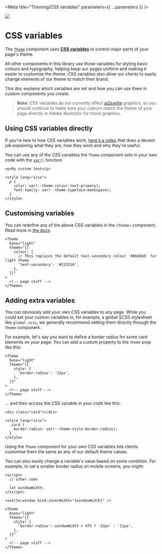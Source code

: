 
<Meta title="Theming/CSS variables" parameters={{ ...parameters }} />

![](https://graphics.thomsonreuters.com/style-assets/images/logos/reuters-graphics-logo/svg/graphics-logo-color-dark.svg)

# CSS variables

The [`Theme`](?path=/docs/components-theme--default) component uses **[CSS variables](https://developer.mozilla.org/en-US/docs/Web/CSS/Using_CSS_custom_properties)** to control major parts of your page's theme.

All other components in this library use those variables for styling basic colours and typography, helping keep our pages uniform and making it easier to customise the theme. CSS variables also allow our clients to easily change elements of our theme to match their brand.

This doc explains which variables are set and how you can use them in custom components you create.

> **Note:** CSS variables do not currently affect [ai2svelte](https://github.com/reuters-graphics/ai2svelte/) graphics, so you should continue to make sure your colours match the theme of your page directly in Adobe Illustrator for those graphics.

## Using CSS variables directly

If you're new to how CSS variables work, [here's a video](https://www.youtube.com/watch?v=PHO6TBq_auI) that does a decent job explaining what they are, how they work and why they're useful.

You can use any of the CSS variables the `Theme` component sets in your own code with the [`var()`](https://www.w3schools.com/css/css3_variables.asp) function.

```svelte
<p>My custom text</p>

<style lang="scss">
  p {
    color: var(--theme-colour-text-primary);
    font-family: var(--theme-typeface-monospace);
  }
</style>
```

## Customising variables

You can redefine any of the above CSS variables in the `<Theme>` component. Read more in [the docs](/docs/theming-theme--custom-theme).

```svelte
<Theme
  base="light"
  theme="{{
    colour: {
      // This replaces the default text-secondary colour '#666666' for light theme
      'text-secondary': '#213310',
    },
  }}"
>
  <!-- page stuff -->
</Theme>
```

## Adding extra variables

You can obviously add your own CSS variables to any page. While you could set your custom variables in, for example, a global SCSS stylesheet like `global.scss`, we generally recommend setting them directly through the `Theme` component.

For example, let's say you want to define a border radius for some card elements on your page. You can add a custom property to the `theme` prop like this:

```svelte
<Theme
  base="light"
  theme="{{
    style: {
      'border-radius': '22px',
    },
  }}"
>
  <!-- page stuff -->
</Theme>
```

... and then access the CSS variable in your code like this:

```svelte
<div class="card"></div>

<style lang="scss">
  .card {
    border-radius: var(--theme-style-border-radius);
  }
</style>
```

Using the `Theme` component for your own CSS variables lets clients customise them the same as any of our default theme values.

You can also easily change a variable's value based on some condition. For example, to set a smaller border radius on mobile screens, you might:

```svelte
<script>
  // other code

  let windowWidth;
</script>

<svelte:window bind:innerWidth="{windowWidth}" />

<Theme
  base="light"
  theme="{{
    style: {
      'border-radius': windowWidth > 475 ? '22px' : '11px',
    },
  }}"
>
  <!-- page stuff -->
</Theme>
```
